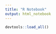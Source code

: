```yaml
---
title: "R Notebook"
output: html_notebook
---
```


```r
devtools::load_all()
```

```r

```

